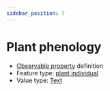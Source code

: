 ```yaml
---
sidebar_position: 7
---
```



# Plant phenology

- [Observable property](/viewers/dawe-vocabs?uri=https://linked.data.gov.au/def/nrm/33c1752f-b5f3-4ac9-9090-e9a4dd3096d1) definition
- Feature type: [plant individual](http://linked.data.gov.au/def/tern-cv/60d7edf8-98c6-43e9-841c-e176c334d270)
- Value type: [Text](https://w3id.org/tern/ontologies/tern/Text)

<Example
  protocolModule="invertebrate-wet-pitfall"
  observableProperty="https://linked.data.gov.au/def/nrm/33c1752f-b5f3-4ac9-9090-e9a4dd3096d1"
/>
